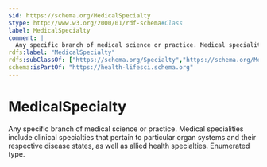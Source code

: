 ```yaml
---
$id: https://schema.org/MedicalSpecialty
$type: http://www.w3.org/2000/01/rdf-schema#Class
label: MedicalSpecialty
comment: |
  Any specific branch of medical science or practice. Medical specialities include clinical specialties that pertain to particular organ systems and their respective disease states, as well as allied health specialties. Enumerated type.
rdfs:label: "MedicalSpecialty"
rdfs:subClassOf: ["https://schema.org/Specialty","https://schema.org/MedicalEnumeration"]
schema:isPartOf: "https://health-lifesci.schema.org"
---
```


# MedicalSpecialty

Any specific branch of medical science or practice. Medical specialities include clinical specialties that pertain to particular organ systems and their respective disease states, as well as allied health specialties. Enumerated type.

